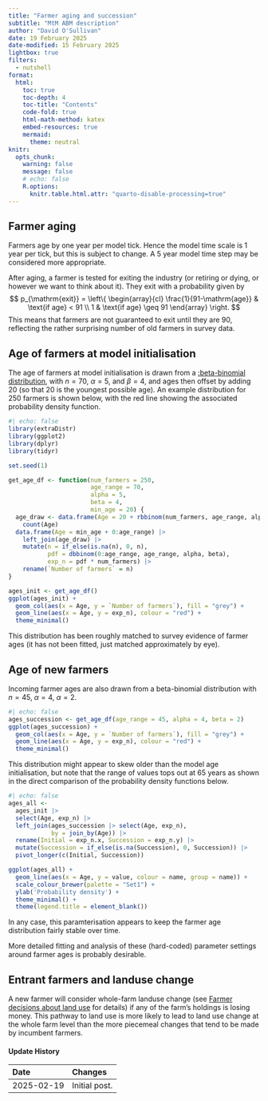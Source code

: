 ```yaml
---
title: "Farmer aging and succession"
subtitle: "MtM ABM description"
author: "David O'Sullivan"
date: 19 February 2025
date-modified: 15 February 2025
lightbox: true
filters:
  - nutshell
format:
  html:
    toc: true
    toc-depth: 4
    toc-title: "Contents"
    code-fold: true
    html-math-method: katex
    embed-resources: true
    mermaid:
      theme: neutral
knitr:
  opts_chunk: 
    warning: false
    message: false
    # echo: false
    R.options: 
      knitr.table.html.attr: "quarto-disable-processing=true"
---
```


## Farmer aging
Farmers age by one year per model tick. Hence the model time scale is 1 year per tick, but this is subject to change. A 5 year model time step may be considered more appropriate.

After aging, a farmer is tested for exiting the industry (or retiring or dying, or however we want to think about it). They exit with a probability given by 
$$
p_{\mathrm{exit}} = \left\{
  \begin{array}{cl} 
    \frac{1}{91-\mathrm{age}} & \text{if age} <    91 \\
                            1 & \text{if age} \geq 91
  \end{array}
\right.
$$
This means that farmers are not guaranteed to exit until they are 90, reflecting the rather surprising number of old farmers in survey data.

## Age of farmers at model initialisation
The age of farmers at model initialisation is drawn from a [:beta-binomial distribution](https://en.wikipedia.org/wiki/Beta-binomial_distribution), with $n=70$, $\alpha=5$, and $\beta=4$, and ages then offset by adding 20 (so that 20 is the youngest possible age). An example distribution for 250 farmers is shown below, with the red line showing the associated probability density function.

```r
#| echo: false
library(extraDistr)
library(ggplot2)
library(dplyr)
library(tidyr)

set.seed(1)

get_age_df <- function(num_farmers = 250,
                       age_range = 70,
                       alpha = 5,
                       beta = 4, 
                       min_age = 20) {
  age_draw <- data.frame(Age = 20 + rbbinom(num_farmers, age_range, alpha, beta)) |>
    count(Age)
  data.frame(Age = min_age + 0:age_range) |>
    left_join(age_draw) |>
    mutate(n = if_else(is.na(n), 0, n),
           pdf = dbbinom(0:age_range, age_range, alpha, beta),
           exp_n = pdf * num_farmers) |>
    rename(`Number of farmers` = n)
}

ages_init <- get_age_df()
ggplot(ages_init) +
  geom_col(aes(x = Age, y = `Number of farmers`), fill = "grey") +
  geom_line(aes(x = Age, y = exp_n), colour = "red") +
  theme_minimal()
```

This distribution has been roughly matched to survey evidence of farmer ages (it has not been fitted, just matched approximately by eye).

## Age of new farmers
Incoming farmer ages are also drawn from a beta-binomial distribution with $n=45$, $\alpha=4$, $\alpha=2$.

```r
#| echo: false
ages_succession <- get_age_df(age_range = 45, alpha = 4, beta = 2)
ggplot(ages_succession) +
  geom_col(aes(x = Age, y = `Number of farmers`), fill = "grey") +
  geom_line(aes(x = Age, y = exp_n), colour = "red") +
  theme_minimal()
```

This distribution might appear to skew older than the model age initialisation, but note that the range of values tops out at 65 years as shown in the direct comparison of the probability density functions below.

```r
#| echo: false
ages_all <- 
  ages_init |> 
  select(Age, exp_n) |> 
  left_join(ages_succession |> select(Age, exp_n), 
            by = join_by(Age)) |> 
  rename(Initial = exp_n.x, Succession = exp_n.y) |> 
  mutate(Succession = if_else(is.na(Succession), 0, Succession)) |> 
  pivot_longer(c(Initial, Succession))

ggplot(ages_all) +
  geom_line(aes(x = Age, y = value, colour = name, group = name)) +
  scale_colour_brewer(palette = "Set1") +
  ylab('Probability density') +
  theme_minimal() +
  theme(legend.title = element_blank())
```

In any case, this paramterisation appears to keep the farmer age distribution fairly stable over time. 

More detailed fitting and analysis of these (hard-coded) parameter settings around farmer ages is probably desirable.

## Entrant farmers and landuse change
A new farmer will consider whole-farm landuse change (see [Farmer decisions about land use](04-farmer-decisions-land-use.qmd) for details) if any of the farm's holdings is losing money. This pathway to land use is more likely to lead to land use change at the whole farm level than the more piecemeal changes that tend to be made by incumbent farmers.

::: {.callout-note collapse="true"}
#### Update History

| Date | Changes
|:-|:------
| 2025-02-19 | Initial post.                       

:::
